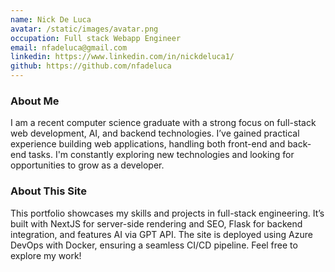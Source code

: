 ```yaml
---
name: Nick De Luca
avatar: /static/images/avatar.png
occupation: Full stack Webapp Engineer
email: nfadeluca@gmail.com
linkedin: https://www.linkedin.com/in/nickdeluca1/
github: https://github.com/nfadeluca
---
```


### About Me

I am a recent computer science graduate with a strong focus on full-stack web development, AI, and backend technologies. I’ve gained practical experience building web applications, handling both front-end and back-end tasks. I'm constantly exploring new technologies and looking for opportunities to grow as a developer.

### About This Site

This portfolio showcases my skills and projects in full-stack engineering. It’s built with NextJS for server-side rendering and SEO, Flask for backend integration, and features AI via GPT API. The site is deployed using Azure DevOps with Docker, ensuring a seamless CI/CD pipeline. Feel free to explore my work!
